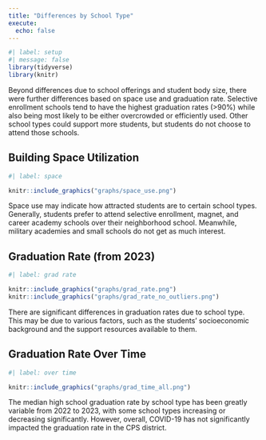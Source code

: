 ```yaml
---
title: "Differences by School Type"
execute:
  echo: false
---
```


```r
#| label: setup
#| message: false
library(tidyverse)
library(knitr)
```

Beyond differences due to school offerings and student body size, there were further differences based on space use and graduation rate. Selective enrollment schools tend to have the highest graduation rates (\>90%) while also being most likely to be either overcrowded or efficiently used. Other school types could support more students, but students do not choose to attend those schools.

## Building Space Utilization

```r
#| label: space

knitr::include_graphics("graphs/space_use.png")
```

Space use may indicate how attracted students are to certain school types. Generally, students prefer to attend selective enrollment, magnet, and career academy schools over their neighborhood school. Meanwhile, military academies and small schools do not get as much interest.

## Graduation Rate (from 2023)

```r
#| label: grad rate

knitr::include_graphics("graphs/grad_rate.png")
knitr::include_graphics("graphs/grad_rate_no_outliers.png")
```

There are significant differences in graduation rates due to school type. This may be due to various factors, such as the students' socioeconomic background and the support resources available to them.

## Graduation Rate Over Time

```r
#| label: over time

knitr::include_graphics("graphs/grad_time_all.png")
```

The median high school graduation rate by school type has been greatly variable from 2022 to 2023, with some school types increasing or decreasing significantly. However, overall, COVID-19 has not significantly impacted the graduation rate in the CPS district.
